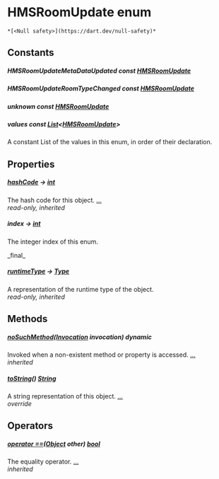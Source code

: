 # HMSRoomUpdate enum

    *[<Null safety>](https://dart.dev/null-safety)*

## Constants

##### HMSRoomUpdateMetaDataUpdated const [HMSRoomUpdate](../hmssdk_flutter/HMSRoomUpdate-class)

##### HMSRoomUpdateRoomTypeChanged const [HMSRoomUpdate](../hmssdk_flutter/HMSRoomUpdate-class)

##### unknown const [HMSRoomUpdate](../hmssdk_flutter/HMSRoomUpdate-class)

##### values const [List](https://api.flutter.dev/flutter/dart-core/List-class.html)&lt;[HMSRoomUpdate](../hmssdk_flutter/HMSRoomUpdate-class)>

<p>A constant List of the values in this enum, in order of their declaration.</p>

## Properties

##### [hashCode](https://api.flutter.dev/flutter/dart-core/Object/hashCode.html) &#8594; [int](https://api.flutter.dev/flutter/dart-core/int-class.html)

The hash code for this object. [...](https://api.flutter.dev/flutter/dart-core/Object/hashCode.html)  
_read-only, inherited_

##### index &#8594; [int](https://api.flutter.dev/flutter/dart-core/int-class.html)

<p>The integer index of this enum.</p>   
_final_

##### [runtimeType](https://api.flutter.dev/flutter/dart-core/Object/runtimeType.html) &#8594; [Type](https://api.flutter.dev/flutter/dart-core/Type-class.html)

A representation of the runtime type of the object.  
_read-only, inherited_

## Methods

##### [noSuchMethod](https://api.flutter.dev/flutter/dart-core/Object/noSuchMethod.html)([Invocation](https://api.flutter.dev/flutter/dart-core/Invocation-class.html) invocation) dynamic

Invoked when a non-existent method or property is accessed. [...](https://api.flutter.dev/flutter/dart-core/Object/noSuchMethod.html)  
_inherited_

##### [toString](../hmssdk_flutter/HMSRoomUpdate/toString)() [String](https://api.flutter.dev/flutter/dart-core/String-class.html)

A string representation of this object. [...](../hmssdk_flutter/HMSRoomUpdate/toString)  
_override_

## Operators

##### [operator ==](https://api.flutter.dev/flutter/dart-core/Object/operator_equals.html)([Object](https://api.flutter.dev/flutter/dart-core/Object-class.html) other) [bool](https://api.flutter.dev/flutter/dart-core/bool-class.html)

The equality operator. [...](https://api.flutter.dev/flutter/dart-core/Object/operator_equals.html)  
_inherited_
